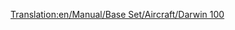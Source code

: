 [[Translation:en/Manual/Base Set/Aircraft/Darwin 100]]

{{it/Manuale/Set base/Aeromobili/StatAeroplani|Name=Darwin 100
|Image=[[File:en/Manual/Base Set/Aircraft/Boeing727.png|FPP Dart]]
|Costo=173.342
|Velocità=952 km/h
|Annuale=31.696
|Progettato=1962
|Vita=25
|Tipo=Grande
|Capacità=170 passeggeri e 35 sacchi postali
|Riadattabile=
*205 sacchi postali
*103 casse di beni
*51 tonnellate di cibo, borse di valori o sacchi di oro/diamanti
|Descrizione=Primo aereo Darwin, il nuovo nome degli aerei Boeing.
|Real-lifeWikilink=Boeing 727
|Real-life=[https://it.wikipedia.org/wiki/Boeing_727 Boeing 727]
}}